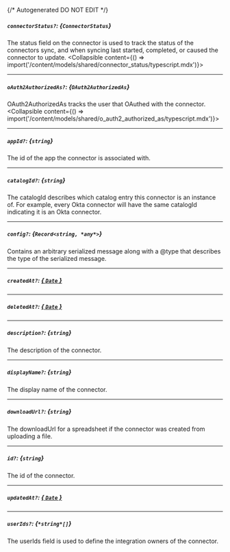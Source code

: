 {/* Autogenerated DO NOT EDIT  */}

##### `connectorStatus?`: *{`ConnectorStatus`}*
The status field on the connector is used to track the status of the connectors sync, and when syncing last started, completed, or caused the connector to update.
<Collapsible content={() => import('/content/models/shared/connector_status/typescript.mdx')}>
</Collapsible>

---
##### `oAuth2AuthorizedAs?`: *{`OAuth2AuthorizedAs`}*
OAuth2AuthorizedAs tracks the user that OAuthed with the connector.
<Collapsible content={() => import('/content/models/shared/o_auth2_authorized_as/typescript.mdx')}>
</Collapsible>

---
##### `appId?`: *{`string`}*
The id of the app the connector is associated with.

---
##### `catalogId?`: *{`string`}*
The catalogId describes which catalog entry this connector is an instance of. For example, every Okta connector will have the same catalogId indicating it is an Okta connector.

---
##### `config?`: *{`Record<string, *any*>`}*
Contains an arbitrary serialized message along with a @type that describes the type of the serialized message.

---
##### `createdAt?`: [*{ `Date` }*](https://developer.mozilla.org/en-US/docs/Web/JavaScript/Reference/Global_Objects/Date)

---
##### `deletedAt?`: [*{ `Date` }*](https://developer.mozilla.org/en-US/docs/Web/JavaScript/Reference/Global_Objects/Date)

---
##### `description?`: *{`string`}*
The description of the connector.

---
##### `displayName?`: *{`string`}*
The display name of the connector.

---
##### `downloadUrl?`: *{`string`}*
The downloadUrl for a spreadsheet if the connector was created from uploading a file.

---
##### `id?`: *{`string`}*
The id of the connector.

---
##### `updatedAt?`: [*{ `Date` }*](https://developer.mozilla.org/en-US/docs/Web/JavaScript/Reference/Global_Objects/Date)

---
##### `userIds?`: *{`*string*[]`}*
The userIds field is used to define the integration owners of the connector.

